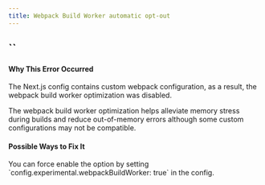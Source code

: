 ```yaml
---
title: Webpack Build Worker automatic opt-out
---
```


## ``

#### Why This Error Occurred

The Next.js config contains custom webpack configuration, as a result, the webpack build worker optimization was disabled.

The webpack build worker optimization helps alleviate memory stress during builds and reduce out-of-memory errors although some custom configurations may not be compatible. 

#### Possible Ways to Fix It

You can force enable the option by setting &#x60;config.experimental.webpackBuildWorker: true&#x60; in the config.
